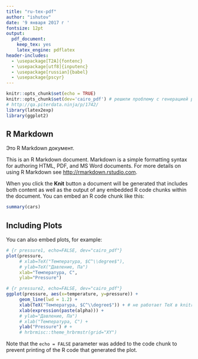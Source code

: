```yaml
---
title: "ru-tex-pdf"
author: "ishutov"
date: '9 января 2017 г '
fontsize: 12pt
output:
  pdf_document:
    keep_tex: yes
    latex_engine: pdflatex
header-includes:
  - \usepackage[T2A]{fontenc}
  - \usepackage[utf8]{inputenc}
  - \usepackage[russian]{babel}
  - \usepackage{pscyr}
---
```


<!---
Конфигурация XeLaTeX

output:
  pdf_document:
    keep_tex: yes
    latex_engine: xelatex
header-includes:
  - \usepackage[T2A]{fontenc}
  - \usepackage[utf8]{inputenc}
  - \usepackage[russian]{babel}
  - \usepackage{fontspec}
  - \setmainfont{Cambria}
-->

<!---
Конфигурация pdfLaTeX

output:
  pdf_document:
    keep_tex: yes
    latex_engine: pdflatex
header-includes:
  - \usepackage[T2A]{fontenc}
  - \usepackage[utf8]{inputenc}
  - \usepackage[russian]{babel}
  - \usepackage{pscyr}
-->


```r
knitr::opts_chunk$set(echo = TRUE)
knitr::opts_chunk$set(dev='cairo_pdf') # решили проблему с генерацией русского текста в графиках
# http://qa.piterdata.ninja/p/1742/
library(latex2exp)
library(ggplot2)
```

## R Markdown
Это R Markdown документ.

This is an R Markdown document. Markdown is a simple formatting syntax for authoring HTML, PDF, and MS Word documents. For more details on using R Markdown see <http://rmarkdown.rstudio.com>.

When you click the **Knit** button a document will be generated that includes both content as well as the output of any embedded R code chunks within the document. You can embed an R code chunk like this:

```r
summary(cars)
```

## Including Plots

You can also embed plots, for example:

```r
# {r pressure1, echo=FALSE, dev="cairo_pdf"}
plot(pressure,
     # xlab=TeX("Температура, $C^\\degree$"), 
     # ylab=TeX("Давление, Па")
     xlab="Температура, C", 
     ylab="Pressure")

```
```r
# {r pressure2, echo=FALSE, dev="cairo_pdf"}
ggplot(pressure, aes(x=temperature, y=pressure)) +
     geom_line(lwd = 1.2) +
     xlab(TeX("Температура, $C^\\degree$")) + # не работает TeX в knitr !!!
     xlab(expression(paste(alpha))) +
     # ylab="Давление, Па")
     # xlab("Температура, C") +
     ylab("Pressure") # +
     # hrbrmisc::theme_hrbrmstr(grid="XY")

```

Note that the `echo = FALSE` parameter was added to the code chunk to prevent printing of the R code that generated the plot.
